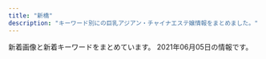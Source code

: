 ```yaml
---
title: "新橋"
description: "キーワード別にの巨乳アジアン・チャイナエステ嬢情報をまとめました。"
---
```


新着画像と新着キーワードをまとめています。
2021年06月05日の情報です。

<DmmAffiliateIns />
<KeywordTable
  shops={
    [
    {
        "img_links": [
            "https://aroma-queen.work/images/st/st_chiba_4.jpg",
            "https://aroma-queen.work/images/st/st_kei.jpg",
            "https://aroma-queen.work/images/st/st_saya_0.jpg",
            "https://aroma-queen.work/images/st/st_mirror_3.jpg",
            "https://aroma-queen.work/images/st/st_rei_3.jpg",
            "https://aroma-queen.work/images/st/st_bibi_1.jpg",
            "https://aroma-queen.work/images/st/st_rinda_1.jpg",
            "https://aroma-queen.work/images/st/st_nana.jpg",
            "https://aroma-queen.work/images/st/st_mimi_1.jpg",
            "https://aroma-queen.work/images/st/st_dan_2.jpg",
            "https://aroma-queen.work/images/st/st_min_2.jpg",
            "https://aroma-queen.work/images/st/st_aya.jpg",
            "https://aroma-queen.work/images/st/st_cindy.jpg",
            "https://aroma-queen.work/images/st/st_7_1.jpg",
            "https://aroma-queen.work/images/st/st_rei.jpg",
            "https://aroma-queen.work/images/st/st_jerry.jpg",
            "https://aroma-queen.work/images/st/st_ami_2.jpg",
            "https://aroma-queen.work/images/st/st_rinda_6.jpg",
            "https://aroma-queen.work/images/st/st_chiba_1.jpg",
            "https://aroma-queen.work/images/st/st_pink_4.jpg",
            "https://aroma-queen.work/images/top_campaign_dec.jpg",
            "https://aroma-queen.work/images/st/st_nuna.jpg",
            "https://aroma-queen.work/images/st/st_shizuka_1.jpg",
            "https://aroma-queen.work/images/st/st_kiki2.jpg",
            "https://aroma-queen.work/images/st/st_koko_1.jpg",
            "https://aroma-queen.work/images/st/st_rena_2.jpg",
            "https://aroma-queen.work/images/st/st_kaori_2.jpg",
            "https://aroma-queen.work/images/st/st_risa_1.jpg",
            "https://aroma-queen.work/images/top2.png",
            "https://aroma-queen.work/images/st/st_miki.jpg",
            "https://aroma-queen.work/images/st/st_aiko_1.jpg",
            "https://aroma-queen.work/images/st/st_5_1.jpg",
            "https://aroma-queen.work/images/st/st_kaori_1.jpg",
            "https://aroma-queen.work/images/st/st_honey_1.jpg",
            "https://aroma-queen.work/images/st/st_sakura_1.jpg",
            "https://aroma-queen.work/images/st/st_yuri_2.jpg",
            "https://aroma-queen.work/images/st/st_emi_1.jpg",
            "https://aroma-queen.work/images/st/st_huxa.jpg",
            "https://aroma-queen.work/images/st/st_rinda_2.jpg",
            "https://aroma-queen.work/images/st/st_sayuri_1.jpg",
            "https://aroma-queen.work/images/st/st_10_1.jpg",
            "https://aroma-queen.work/images/st/st_get_3.jpg",
            "https://aroma-queen.work/images/st/st_22.jpg",
            "https://aroma-queen.work/images/st/st_aya_1.jpg",
            "https://aroma-queen.work/images/st/st_rinda_0.jpg",
            "https://aroma-queen.work/images/st/st_aiko_2.jpg",
            "https://aroma-queen.work/images/st/st_rei_2.jpg",
            "https://aroma-queen.work/images/st/st_10_2.jpg",
            "https://aroma-queen.work/images/st/st_four1.jpg",
            "https://aroma-queen.work/images/st/st_20_1.jpg",
            "https://aroma-queen.work/images/st/st_nami_1.jpg",
            "https://aroma-queen.work/images/st/st_18.jpg",
            "https://aroma-queen.work/images/st/st_sofea_2.jpg",
            "https://aroma-queen.work/images/st/st_yuri.jpg",
            "https://aroma-queen.work/images/st/st_13.jpg",
            "https://aroma-queen.work/images/st/st_koy_2.jpg",
            "https://aroma-queen.work/images/st/st_nan.jpg",
            "https://aroma-queen.work/images/st/st_ai.jpg",
            "https://aroma-queen.work/images/st/st_coco_2.jpg",
            "https://aroma-queen.work/images/st/st_mayumi_1.jpg",
            "https://aroma-queen.work/images/st/st_jasmine_1.jpg",
            "https://aroma-queen.work/images/top.png",
            "https://aroma-queen.work/images/st/st_joy.jpg",
            "https://aroma-queen.work/images/st/st_pink_3.jpg",
            "https://aroma-queen.work/images/st/st_ai_2.jpg",
            "https://aroma-queen.work/images/st/st_.jpg",
            "https://aroma-queen.work/images/st/st_yuyu.jpg",
            "https://aroma-queen.work/images/st/st_5_3.jpg",
            "https://aroma-queen.work/images/st/st_aigo.jpg",
            "https://aroma-queen.work/images/st/st_saya_1.jpg",
            "https://aroma-queen.work/images/st/st_nuna3.jpg",
            "https://aroma-queen.work/images/st/st_minto_1.jpg",
            "https://aroma-queen.work/images/st/st_coco_1.jpg",
            "https://aroma-queen.work/images/st/st_emi.jpg",
            "https://aroma-queen.work/images/week_campaign.jpg",
            "https://aroma-queen.work/images/st/st_ai1.jpg",
            "https://aroma-queen.work/images/st/st_angel_2.jpg",
            "https://aroma-queen.work/images/st/st_bibi_2.jpg",
            "https://aroma-queen.work/images/st/st_hana_2.jpg",
            "https://aroma-queen.work/images/st/st_25.jpg",
            "https://aroma-queen.work/images/st/st_hara3.jpg",
            "https://aroma-queen.work/images/st/st_pink_1.jpg",
            "https://aroma-queen.work/images/st/st_mai_1.jpg",
            "https://aroma-queen.work/images/st/st_joy_1.jpg",
            "https://aroma-queen.work/images/st/st_maya_1.jpg",
            "https://aroma-queen.work/images/st/st_dan_1.jpg",
            "https://aroma-queen.work/images/st/st_rinda_4.jpg",
            "https://aroma-queen.work/images/st/st_21.jpg",
            "https://aroma-queen.work/images/st/st_chiba_2.jpg",
            "https://aroma-queen.work/images/st/st_angel_3.jpg",
            "https://aroma-queen.work/images/st/st_nuna2.jpg",
            "https://aroma-queen.work/images/st/st_kiki_1.jpg",
            "https://aroma-queen.work/images/st/st_nina_3.jpg",
            "https://aroma-queen.work/images/st/st_ou_3.jpg",
            "https://aroma-queen.work/images/st/st_ryuu_2.jpg",
            "https://aroma-queen.work/images/st/st_nana_1.jpg",
            "https://aroma-queen.work/images/st/st_20.jpg",
            "https://aroma-queen.work/images/st/st_yumi.jpg",
            "https://aroma-queen.work/images/st/st_kou1.jpg",
            "https://aroma-queen.work/images/st/st_nanako.jpg",
            "https://aroma-queen.work/images/st/st_14_1.jpg",
            "https://aroma-queen.work/images/st/st_min_4.jpg",
            "https://aroma-queen.work/images/st/st_ou_2.jpg",
            "https://aroma-queen.work/images/st/st_kou2.jpg",
            "https://aroma-queen.work/images/st/st_jj_1.jpg",
            "https://aroma-queen.work/images/st/st_mayumi_2.jpg",
            "https://aroma-queen.work/images/st/st_party_2.jpg",
            "https://aroma-queen.work/images/st/st_pink_2.jpg",
            "https://aroma-queen.work/images/st/st_anan.jpg",
            "https://aroma-queen.work/images/st/st_17.jpg",
            "https://aroma-queen.work/images/st/st_eri.jpg",
            "https://aroma-queen.work/images/st/st_ou_1.jpg",
            "https://aroma-queen.work/images/st/st_hana_1.jpg",
            "https://aroma-queen.work/images/st/st_nori.jpg",
            "https://aroma-queen.work/images/st/st_cake_1.jpg",
            "https://aroma-queen.work/images/st/st_lucy_3.jpg",
            "https://aroma-queen.work/images/st/st_5_2.jpg",
            "https://aroma-queen.work/images/st/st_koko.jpg",
            "https://aroma-queen.work/images/st/st_bibi.jpg",
            "https://aroma-queen.work/images/st/st_mirror_2.jpg",
            "https://aroma-queen.work/images/top_campaign_spring.jpg",
            "https://aroma-queen.work/images/st/st_joy_2.jpg",
            "https://aroma-queen.work/images/st/st_nanako2.jpg",
            "https://aroma-queen.work/images/st/st_yuri_3.jpg",
            "https://aroma-queen.work/images/st/st_nanako3.jpg",
            "https://aroma-queen.work/images/st/st_19.jpg",
            "https://aroma-queen.work/images/st/st_gei.jpg",
            "https://aroma-queen.work/images/st/st_16_1.jpg",
            "https://aroma-queen.work/images/st/st_ai_1.jpg",
            "https://aroma-queen.work/images/st/st_hara.jpg"
        ],
        "url": "https://aroma-queen.work/",
        "name": "Aroma Coco8",
        "keywords": {
            "G": 1,
            "\u80f8": 4,
            "E": 14,
            "\u30bb\u30af\u30b7\u30fc": 2,
            "F": 2,
            "\u4e73": 4,
            "D": 10
        },
        "station": "JR\u65b0\u6a4b\u99c5\u70cf\u68ee\u53e3"
    },
    {
        "name": "\u30ab\u30b5\u30d6\u30e9\u30f3\u30ab",
        "img_links": [
            "http://romantic-est.info/img/cg071.jpg",
            "http://romantic-est.info/img/cg03.jpg",
            "http://romantic-est.info/img/cg09.jpg",
            "https://s-este.jp/img/common/freebanner/200_40.png",
            "http://romantic-est.info/img/r2.jpg",
            "http://romantic-est.info/img/cg061.jpg",
            "http://romantic-est.info/img/topimg.jpg",
            "http://romantic-est.info/img/line1.jpg",
            "http://romantic-est.info/img/cg111.jpg",
            "http://romantic-est.info/img/r4.jpg",
            "http://romantic-est.info/img/kan.jpg",
            "http://romantic-est.info/img/line.jpg",
            "http://romantic-est.info/img/topimg1.jpg",
            "http://romantic-est.info/img/cg031.jpg",
            "http://romantic-est.info/img/r3.jpg",
            "http://romantic-est.info/img/r5.jpg",
            "http://romantic-est.info/img/cg06.jpg",
            "http://romantic-est.info/link/menlog.jpg",
            "http://romantic-est.info/img/cg07.jpg",
            "http://romantic-est.info/img/cg11.jpg",
            "https://www.est-tatsujin.jp/theme/esthe_no_tatsujin_front/banner/estbnr_s2_200x40.jpg",
            "http://romantic-est.info/img/r1.jpg",
            "http://romantic-est.info/img/cg091.jpg"
        ],
        "url": "http://romantic-est.info/",
        "keywords": {},
        "station": "\u5185\u5e78\u753a\u99c5A3"
    },
    {
        "url": "http://body-heal.net/",
        "name": "Tami",
        "keywords": {
            "84": 4,
            "E": 6,
            "85": 4,
            "87": 6,
            "88": 10
        },
        "station": "JR\u7530\u753a\u99c5\u4e09\u7530\u53e3",
        "img_links": [
            "http://body-heal.net/images/store/04.jpg",
            "http://body-heal.net/js/sliderLine/slide_next.png",
            "http://body-heal.net/images/access/04.jpg",
            "http://body-heal.net/staffPhoto/b20180721035111.jpg",
            "http://body-heal.net/js/sliderLine/slide_prev.png",
            "http://body-heal.net/images/store/01.jpg",
            "http://body-heal.net/images/store/06.jpg",
            "http://body-heal.net/images/access/03.jpg",
            "http://body-heal.net/staffPhoto/b20190218130854.jpg",
            "http://body-heal.net/staffPhoto/b20190117105438.jpg",
            "http://body-heal.net/staffPhoto/b20190608222039.jpg",
            "http://body-heal.net/staffPhoto/b20190608220420.jpg",
            "http://body-heal.net/images/access/02.jpg",
            "http://body-heal.net/staffPhoto/b20180926231950.jpg",
            "http://body-heal.net/images/access/05.jpg",
            "http://body-heal.net/images/show.jpg",
            "http://body-heal.net/images/access/01.jpg",
            "http://body-heal.net/uploadfiles/images/campaignBodyHealNet.jpg",
            "http://body-heal.net/images/store/05.jpg",
            "http://body-heal.net/staffPhoto/b20190120201033.jpg"
        ]
    },
    {
        "keywords": {
            "90": 4,
            "85": 4,
            "86": 4,
            "87": 4,
            "83": 4
        },
        "name": "\u6c34\u7121\u6708\uff5e\u307f\u306a\u3065\u304d\uff5e",
        "img_links": [
            "https://minazuki-tokyo.com/wp-content/uploads/2021/02/2-09.png",
            "https://minazuki-tokyo.com/wp-content/uploads/2021/02/t08.png",
            "https://minazuki-tokyo.com/wp-content/uploads/2021/02/t05.png",
            "https://minazuki-tokyo.com/wp-content/uploads/2020/11/photo02.png",
            "https://minazuki-tokyo.com/wp-content/uploads/2021/02/top1.png",
            "https://minazuki-tokyo.com/wp-content/uploads/2021/02/yuyu.png",
            "https://minazuki-tokyo.com/wp-content/uploads/2021/02/t03.png",
            "https://minazuki-tokyo.com/wp-content/uploads/2021/02/sm01.png",
            "https://minazuki-tokyo.com/wp-content/uploads/2021/02/t07.png",
            "https://minazuki-tokyo.com/wp-content/uploads/2021/02/t01.png",
            "https://minazuki-tokyo.com/wp-content/uploads/2020/11/photo05.png",
            "https://minazuki-tokyo.com/wp-content/uploads/2021/02/sm04.png",
            "https://minazuki-tokyo.com/wp-content/uploads/2021/02/sm03.png",
            "https://minazuki-tokyo.com/wp-content/uploads/2021/02/ayu.png",
            "https://minazuki-tokyo.com/wp-content/uploads/2021/02/t02.png",
            "https://minazuki-tokyo.com/wp-content/uploads/2021/02/haru.png",
            "https://minazuki-tokyo.com/wp-content/uploads/2021/02/koyuri-1.jpg",
            "https://minazuki-tokyo.com/wp-content/uploads/2021/02/t04.png",
            "https://minazuki-tokyo.com/wp-content/uploads/2020/11/photo04.png",
            "https://minazuki-tokyo.com/wp-content/uploads/2021/02/sm02.png",
            "https://minazuki-tokyo.com/wp-content/uploads/2021/03/top10.png",
            "https://minazuki-tokyo.com/wp-content/uploads/2021/02/yumi.jpg",
            "https://minazuki-tokyo.com/wp-content/uploads/2021/02/haru.jpg",
            "https://minazuki-tokyo.com/wp-content/uploads/2021/02/ayu.jpg",
            "https://minazuki-tokyo.com/wp-content/uploads/2020/11/photo01.png",
            "https://minazuki-tokyo.com/wp-content/uploads/2021/02/t06.png",
            "https://minazuki-tokyo.com/wp-content/uploads/2021/02/price.png",
            "https://minazuki-tokyo.com/wp-content/uploads/2020/11/photo03.png",
            "https://minazuki-tokyo.com/wp-content/uploads/2021/02/top2.png",
            "https://minazuki-tokyo.com/wp-content/uploads/2021/02/yuyu2.jpg",
            "https://minazuki-tokyo.com/wp-content/uploads/2021/02/yumi.png",
            "https://minazuki-tokyo.com/wp-content/uploads/2021/02/cam.png",
            "https://minazuki-tokyo.com/wp-content/uploads/2021/02/koyuri.png"
        ],
        "station": "JR\u6d5c\u677e\u753a\u99c5\u5357\u53e3",
        "url": "https://minazuki-tokyo.com/"
    },
    {
        "keywords": {
            "C": 16
        },
        "station": "JR\u7530\u753a\u99c5\u6771\u53e3",
        "url": "http://tamachi-en.link/",
        "img_links": [
            "http://tamachi-en.link/images/top.jpg",
            "http://tamachi-en.link/images/g6.jpg",
            "http://tamachi-en.link/images/zi_staff.png",
            "http://tamachi-en.link/images/g0.jpg",
            "http://tamachi-en.link/images/g3.jpg",
            "http://tamachi-en.link/images/g8.jpg",
            "http://tamachi-en.link/images/sakula.jpg",
            "http://tamachi-en.link/images/mobile.png",
            "http://tamachi-en.link/images/zi_link.png",
            "http://tamachi-en.link/images/g4.jpg",
            "http://tamachi-en.link/images/g2.jpg",
            "http://tamachi-en.link/images/new1.jpg",
            "http://tamachi-en.link/images/g1.jpg",
            "http://tamachi-en.link/images/g5.jpg"
        ],
        "name": "\u7e01"
    },
    {
        "url": "http://shiawase.mssg.jp/",
        "keywords": {},
        "station": "JR\u7530\u753a\u99c5\u897f\u53e3",
        "img_links": [
            "http://shiawase.mssg.jp/images/top/top_01.jpg",
            "http://shiawase.mssg.jp/images/staff_one/staff_one_05.jpg",
            "http://shiawase.mssg.jp/images/top/top_05.jpg",
            "http://shiawase.mssg.jp/images/staff/sta_06.jpg",
            "http://shiawase.mssg.jp/images/staff_image/staff_d08b.jpg",
            "http://shiawase.mssg.jp/images/gallery/gallery_01.jpg",
            "http://shiawase.mssg.jp/images/staff_one/staff_one_08.png",
            "http://shiawase.mssg.jp/images/staff_image/staff_d06.jpg",
            "http://shiawase.mssg.jp/images/top/top_04.jpg",
            "http://shiawase.mssg.jp/images/staff_image/staff_d07a.jpg",
            "http://shiawase.mssg.jp/images/staff_one/staff_one_top.jpg",
            "http://shiawase.mssg.jp/images/staff_image/staff_d05a.jpg",
            "http://shiawase.mssg.jp/images/top/top_08.png",
            "http://shiawase.mssg.jp/images/staff/sta_03.jpg",
            "http://shiawase.mssg.jp/images/home/index_03.jpg",
            "http://shiawase.mssg.jp/images/staff_one/staff_one_01.jpg",
            "http://shiawase.mssg.jp/images/staff_image/staff_d05b.jpg",
            "http://shiawase.mssg.jp/images/gallery/gallery_404.jpg",
            "http://shiawase.mssg.jp/images/staff_one/staff_one_03.jpg",
            "http://shiawase.mssg.jp/images/gallery/gallery_401.jpg",
            "http://shiawase.mssg.jp/images/staff_image/staff_d08a.jpg",
            "http://shiawase.mssg.jp/images/home/top_qp.jpg",
            "http://shiawase.mssg.jp/images/top/top_03.jpg",
            "http://shiawase.mssg.jp/images/staff/sta_08.jpg",
            "http://shiawase.mssg.jp/images/staff_image/staff_d07b.jpg",
            "http://shiawase.mssg.jp/images/staff/staff_top.jpg",
            "http://shiawase.mssg.jp/images/home/index_qup.jpg",
            "http://shiawase.mssg.jp/images/home/index_tel.jpg",
            "http://shiawase.mssg.jp/images/gallery/gallery_104.jpg",
            "http://shiawase.mssg.jp/images/staff/sta_0z2.jpg",
            "http://shiawase.mssg.jp/images/gallery/gallery_103.jpg",
            "http://shiawase.mssg.jp/images/gallery/gallery_403.jpg",
            "http://shiawase.mssg.jp/images/top/top_02.jpg",
            "http://shiawase.mssg.jp/images/home/QR.png",
            "http://shiawase.mssg.jp/images/staff_image/staff_d010a.jpg",
            "http://shiawase.mssg.jp/images/top/top_06.jpg",
            "http://shiawase.mssg.jp/images/home/index_page_top.jpg",
            "http://shiawase.mssg.jp/images/gallery/gallery_102.jpg",
            "http://shiawase.mssg.jp/images/gallery/gallery_402.jpg",
            "http://shiawase.mssg.jp/images/staff/sta_021.jpg",
            "http://shiawase.mssg.jp/images/gallery/gallery_top.jpg",
            "http://shiawase.mssg.jp/images/system/syatem_303.jpg",
            "http://shiawase.mssg.jp/images/staff_one/staff_one_07.png",
            "http://shiawase.mssg.jp/images/staff/sta_0z8.jpg",
            "http://shiawase.mssg.jp/images/staff/sta_04.jpg",
            "http://shiawase.mssg.jp/images/system/syatem_301.jpg",
            "http://shiawase.mssg.jp/images/staff/sta_0z12.jpg",
            "http://shiawase.mssg.jp/images/home/index_04.jpg",
            "http://shiawase.mssg.jp/images/gallery/gallery_101.jpg",
            "http://shiawase.mssg.jp/images/staff/sta_010.jpg",
            "http://shiawase.mssg.jp/images/system/syatem_302.jpg",
            "http://shiawase.mssg.jp/images/staff_one/staff_one_02.jpg",
            "http://shiawase.mssg.jp/images/staff/sta_023.jpg",
            "http://shiawase.mssg.jp/images/staff_one/staff_one_04.jpg"
        ],
        "name": "\u3057\u3042\u308f\u305b\uff5eSHIAWASE\uff5e"
    },
    {
        "img_links": [
            "http://www.momigoku.mensest.com/files/004-03.jpg",
            "http://www.momigoku.mensest.com/photo_news/upimg/1314060b9e013208a4_0.jpg",
            "http://www.momigoku.mensest.com/files/003-02.jpg",
            "http://www.momigoku.mensest.com/files/002-03.jpg",
            "http://www.momigoku.mensest.com/files/001.jpg",
            "http://www.momigoku.mensest.com/files/005-03.jpg",
            "http://www.momigoku.mensest.com/files/002.jpg",
            "http://www.momigoku.mensest.com/images/r3.jpg",
            "http://www.momigoku.mensest.com/images/mobile.jpg",
            "http://www.momigoku.mensest.com/files/004.jpg",
            "http://www.momigoku.mensest.com/files/004-02.jpg",
            "http://www.momigoku.mensest.com/files/003-03.jpg",
            "http://www.momigoku.mensest.com/files/005-02.jpg",
            "http://www.momigoku.mensest.com/files/001-02.jpg",
            "http://www.momigoku.mensest.com/files/002-02.jpg",
            "http://www.momigoku.mensest.com/files/003.jpg",
            "http://www.momigoku.mensest.com/files/001-03.jpg",
            "http://www.momigoku.mensest.com/files/005.jpg",
            "http://www.momigoku.mensest.com/images/line.png"
        ],
        "url": "http://www.momigoku.mensest.com/",
        "name": "\u3082\u307f\u6975",
        "keywords": {
            "D": 12,
            "87": 20,
            "E": 4,
            "C": 17
        },
        "station": "JR\u65b0\u6a4b\u99c5\u70cf\u68ee\u53e3"
    },
    {
        "keywords": {},
        "name": "Pandora*\u30d1\u30f3\u30c9\u30e9",
        "img_links": [
            "http://www.es-tokyo.link/images/20.jpg",
            "http://www.es-tokyo.link/images/b1.jpg",
            "http://www.es-tokyo.link/images/5.jpg",
            "http://www.es-tokyo.link/img/kaori1.jpg",
            "http://www.es-tokyo.link/images/news.jpg",
            "http://www.es-tokyo.link/img/suzu1.jpg",
            "http://www.es-tokyo.link/images/30.jpg",
            "http://www.es-tokyo.link/img/erin1.jpg",
            "http://www.es-tokyo.link/images/staff_t.jpg",
            "http://www.es-tokyo.link/images/interior_t.jpg",
            "http://www.es-tokyo.link/images/b3.jpg",
            "http://www.es-tokyo.link/img/mayu1.jpg",
            "http://www.es-tokyo.link/img/izumi1.jpg",
            "http://www.es-tokyo.link/images/22.jpg",
            "http://www.es-tokyo.link/images/25.jpg",
            "http://www.es-tokyo.link/images/sys1.jpg",
            "http://www.es-tokyo.link/images/b2.jpg",
            "http://www.es-tokyo.link/images/31.jpg",
            "http://www.es-tokyo.link/images/9.jpg",
            "http://www.es-tokyo.link/images/int1.jpg",
            "http://www.es-tokyo.link/images/tel.jpg",
            "http://www.es-tokyo.link/images/24.jpg",
            "http://www.es-tokyo.link/images/newface.jpg",
            "http://www.es-tokyo.link/images/3.jpg",
            "http://www.es-tokyo.link/images/19.jpg",
            "http://www.es-tokyo.link/images/23.jpg",
            "http://www.es-tokyo.link/img/naomi1.jpg",
            "http://www.es-tokyo.link/img/miwa1.jpg",
            "http://www.es-tokyo.link/images/int2.jpg",
            "http://www.es-tokyo.link/img/rin1.jpg",
            "http://www.es-tokyo.link/img/momoko1.jpg",
            "http://www.es-tokyo.link/img/erin2.jpg",
            "http://www.es-tokyo.link/images/sys2.jpg",
            "http://www.es-tokyo.link/images/head.jpg",
            "http://www.es-tokyo.link/images/s1.png",
            "http://www.es-tokyo.link/images/32.jpg",
            "http://www.es-tokyo.link/img/emili1.jpg",
            "http://www.es-tokyo.link/img/minami1.jpg",
            "http://www.es-tokyo.link/images/28.jpg",
            "http://www.es-tokyo.link/img/minami2.jpg",
            "http://www.es-tokyo.link/img/hikari1.jpg",
            "http://www.es-tokyo.link/img/yui1.jpg",
            "http://www.es-tokyo.link/img/ami1.jpg",
            "http://www.es-tokyo.link/images/27.jpg",
            "http://www.es-tokyo.link/img/izumi2.jpg",
            "http://www.es-tokyo.link/images/mobile.jpg"
        ],
        "station": "JR\u6d5c\u677e\u753a\u99c5\u5357\u53e3",
        "url": "http://www.es-tokyo.link"
    },
    {
        "station": "JR\u65b0\u6a4b\u99c5\u65e5\u6bd4\u8c37\u53e3",
        "img_links": [
            "http://melpomene-est.biz/images/cg01.jpg",
            "http://melpomene-est.biz/images/b3.jpg",
            "http://melpomene-est.biz/images/r6.jpg",
            "http://melpomene-est.biz/images/cg05.jpg",
            "http://melpomene-est.biz/images/ac4.jpg",
            "http://melpomene-est.biz/images/cg02.jpg",
            "http://melpomene-est.biz/images/ac2.jpg",
            "http://melpomene-est.biz/images/ac1.jpg",
            "http://melpomene-est.biz/images/r4.jpg",
            "http://melpomene-est.biz/images/kan.jpg",
            "http://melpomene-est.biz/images/r1.jpg",
            "http://melpomene-est.biz/images/cg09.jpg",
            "http://melpomene-est.biz/images/cg08.jpg",
            "http://melpomene-est.biz/images/r2.jpg",
            "http://melpomene-est.biz/images/tel.png",
            "http://melpomene-est.biz/images/b5.jpg",
            "http://melpomene-est.biz/images/r3.jpg",
            "http://melpomene-est.biz/images/b1.jpg",
            "http://melpomene-est.biz/images/b6.jpg",
            "http://melpomene-est.biz/images/qrc.png",
            "http://melpomene-est.biz/images/rosel.png",
            "http://melpomene-est.biz/images/r5.jpg",
            "http://melpomene-est.biz/images/cg06.jpg",
            "http://melpomene-est.biz/images/ac3.jpg",
            "http://melpomene-est.biz/images/roser.png",
            "http://melpomene-est.biz/images/cg03.jpg",
            "http://melpomene-est.biz/images/b4.jpg",
            "http://melpomene-est.biz/images/b2.jpg"
        ],
        "name": "\u30bb\u30cf\u30c8",
        "url": "http://melpomene-est.biz/",
        "keywords": {
            "86": 31,
            "87": 6
        }
    },
    {
        "url": "https://www.morinokaori-massage.com/",
        "name": "\u68ee\u306e\u9999",
        "keywords": {},
        "img_links": [
            "https://static.wixstatic.com/media/c0eb72_43f5a28bd3004602b64ed4bc3095af0e~mv2.png",
            "https://static.wixstatic.com/media/c0eb72_068fd8e3a6034963bb1dcf1002759294~mv2.png",
            "https://static.wixstatic.com/media/c0eb72_026f8703429f4d1a93067d6664ba9e24~mv2.png",
            "https://static.wixstatic.com/media/c0eb72_349ce6f6faed4c09b9ec1e412ba7a370~mv2.jpg",
            "https://static.wixstatic.com/media/c0eb72_9f57c6ba804e4a55805040f7832a3bb9~mv2.png"
        ],
        "station": "JR\u7530\u753a\u99c5\u897f\u53e3"
    },
    {
        "img_links": [
            "http://yukizhouse00.web.fc2.com/images/portfolio/work-4.jpg",
            "http://yukizhouse00.web.fc2.com/images/slider/slid1.jpg",
            "http://yukizhouse00.web.fc2.com/images/portfolio/work-5.jpg",
            "http://yukizhouse00.web.fc2.com/images/slider/slid2.jpg",
            "http://yukizhouse00.web.fc2.com/images/portfolio/work-3.jpg",
            "http://yukizhouse00.web.fc2.com/images/portfolio/work-1.jpg",
            "http://yukizhouse00.web.fc2.com/images/portfolio/work-6.jpg",
            "http://yukizhouse00.web.fc2.com/images/portfolio/work-2.jpg"
        ],
        "keywords": {},
        "station": "JR\u6d5c\u677e\u753a\u99c5\u5357\u53e3",
        "url": "http://yukizhouse00.web.fc2.com/",
        "name": "Yuki\u2019s House"
    },
    {
        "station": "JR\u65b0\u6a4b\u99c5\u65e5\u6bd4\u8c37\u53e3",
        "url": "http://www.shiawasenojikan.esjp.info/",
        "img_links": [
            "http://www.shiawasenojikan.esjp.info/files/009-02.jpg",
            "http://www.shiawasenojikan.esjp.info/files/003-02.jpg",
            "http://www.shiawasenojikan.esjp.info/images/tel.jpg",
            "http://www.shiawasenojikan.esjp.info/files/003.jpg",
            "http://www.shiawasenojikan.esjp.info/images/int2.jpg",
            "http://www.shiawasenojikan.esjp.info/images/mobile.jpg",
            "http://www.shiawasenojikan.esjp.info/files/009-03.jpg",
            "http://www.shiawasenojikan.esjp.info/files/015-03.jpg",
            "http://www.shiawasenojikan.esjp.info/images/interior_t.jpg",
            "http://www.shiawasenojikan.esjp.info/files/009.jpg",
            "http://www.shiawasenojikan.esjp.info/files/010-03.jpg",
            "http://www.shiawasenojikan.esjp.info/images/head.jpg",
            "http://www.shiawasenojikan.esjp.info/files/010-02.jpg",
            "http://www.shiawasenojikan.esjp.info/files/015.jpg",
            "http://www.shiawasenojikan.esjp.info/files/001-02.jpg",
            "http://www.shiawasenojikan.esjp.info/files/001-03.jpg",
            "http://www.shiawasenojikan.esjp.info/images/staff_t.jpg",
            "http://www.shiawasenojikan.esjp.info/images/sys3.jpg",
            "http://www.shiawasenojikan.esjp.info/files/015-02.jpg",
            "http://www.shiawasenojikan.esjp.info/files/003-03.jpg",
            "http://www.shiawasenojikan.esjp.info/files/001.jpg",
            "http://www.shiawasenojikan.esjp.info/images/news.jpg",
            "http://www.shiawasenojikan.esjp.info/files/010.jpg",
            "http://www.shiawasenojikan.esjp.info/images/link_t.jpg"
        ],
        "name": "\u5e78\u305b\u306e\u6642\u9593",
        "keywords": {
            "86": 1,
            "87": 3,
            "D": 5,
            "88": 1
        }
    },
    {
        "img_links": [
            "http://www.k-harunoie.info/imge/s0.png",
            "http://www.k-harunoie.info/imge/s1.png",
            "http://www.k-harunoie.info/imge/sys.png",
            "http://www.k-harunoie.info/imge/interior_t.jpg",
            "http://www.k-harunoie.info/imge/service3.jpg",
            "http://www.k-harunoie.info/imge/p-4.jpg",
            "http://www.k-harunoie.info/imge/p-5.jpg",
            "http://www.k-harunoie.info/imge/service1.jpg",
            "http://www.k-harunoie.info/imge/service2.jpg",
            "http://www.k-harunoie.info/imge/p-2.jpg",
            "http://www.k-harunoie.info/imge/tel.png",
            "http://www.k-harunoie.info/imge/int2.png",
            "http://www.k-harunoie.info/imge/ta.png",
            "http://www.k-harunoie.info/imge/botton.jpg",
            "http://www.k-harunoie.info/imge/p-1.jpg",
            "http://www.k-harunoie.info/imge/staff_t.jpg"
        ],
        "url": "http://www.k-harunoie.info/",
        "station": "JR\u7530\u753a\u99c5\u6771\u53e3",
        "keywords": {},
        "name": "\u6625\u306e\u5bb6"
    },
    {
        "url": "https://hamamatsucho-esthe.work/",
        "img_links": [
            "https://hamamatsucho-esthe.work/room/2-l.jpg",
            "https://hamamatsucho-esthe.work/images/main-sp.jpg",
            "https://hamamatsucho-esthe.work/2019/05/25/riko-s1.jpg",
            "https://hamamatsucho-esthe.work/icon/twitter.png",
            "https://hamamatsucho-esthe.work/images/clear.png",
            "https://hamamatsucho-esthe.work/menu/friend.png",
            "https://hamamatsucho-esthe.work/2021/06/04/yuki-s1.jpg",
            "https://hamamatsucho-esthe.work/staff/mimi-s1.jpg",
            "https://hamamatsucho-esthe.work/staff/mimi-l1.jpg",
            "https://hamamatsucho-esthe.work/menu/gallery.png",
            "https://hamamatsucho-esthe.work/staff/maki-l1.jpg",
            "https://hamamatsucho-esthe.work/button/staff.png",
            "https://hamamatsucho-esthe.work/2020/01/05/yuki-s1.jpg",
            "https://hamamatsucho-esthe.work/2019/11/05/nanami-s1.jpg",
            "https://hamamatsucho-esthe.work/images/qrcode.png",
            "https://hamamatsucho-esthe.work/2019/01/14/emi-s1.jpg",
            "https://hamamatsucho-esthe.work/room/2-s.jpg",
            "https://hamamatsucho-esthe.work/staff/sora-s1.jpg",
            "https://hamamatsucho-esthe.work/icon/google_plus.png",
            "https://hamamatsucho-esthe.work/menu/blog.png",
            "https://hamamatsucho-esthe.work/kana01.png",
            "https://hamamatsucho-esthe.work/menu/info.png",
            "https://hamamatsucho-esthe.work/staff/nana-l1.jpg",
            "https://hamamatsucho-esthe.work/2020/07/30/maki-s1.jpg",
            "https://hamamatsucho-esthe.work/room/esthe3.jpg",
            "https://hamamatsucho-esthe.work/2021/03/26/riri-s1.jpg",
            "https://hamamatsucho-esthe.work/room/4-l.jpg",
            "https://hamamatsucho-esthe.work/staff/sora-l1.jpg",
            "https://hamamatsucho-esthe.work/2018/11/09/kana-s1.jpg",
            "https://hamamatsucho-esthe.work/button/blog.png",
            "https://hamamatsucho-esthe.work/room/esthe2.jpg",
            "https://hamamatsucho-esthe.work/images/footer-l.png",
            "https://hamamatsucho-esthe.work/2019/06/14/riri-s1.jpg",
            "https://hamamatsucho-esthe.work/room/3-l.jpg",
            "https://hamamatsucho-esthe.work/room/esthe1.jpg",
            "https://hamamatsucho-esthe.work/room/3-s.jpg",
            "https://hamamatsucho-esthe.work/menu/home.png",
            "https://hamamatsucho-esthe.work/2021/05/20/mimi-s1.jpg",
            "https://hamamatsucho-esthe.work/staff/riko-s1.jpg",
            "https://hamamatsucho-esthe.work/room/4-s.jpg",
            "https://hamamatsucho-esthe.work/2021/04/22/nana-s1.jpg",
            "https://hamamatsucho-esthe.work/2018/09/10/misa-s1.jpg",
            "https://hamamatsucho-esthe.work/2018/12/26/sayaka-s1.jpg",
            "https://hamamatsucho-esthe.work/staff/yuki-l1.jpg",
            "https://hamamatsucho-esthe.work/room/1-l.jpg",
            "https://hamamatsucho-esthe.work/2019/05/25/koko-s1.jpg",
            "https://hamamatsucho-esthe.work/staff/maki-s1.jpg",
            "https://hamamatsucho-esthe.work/icon/facebook.png",
            "https://hamamatsucho-esthe.work/icon/line.png",
            "https://hamamatsucho-esthe.work/room/1-s.jpg",
            "https://hamamatsucho-esthe.work/2018/09/10/sora-s1.jpg",
            "https://hamamatsucho-esthe.work/images/footer-r.png",
            "https://hamamatsucho-esthe.work/2020/11/06/momo-s1.jpg",
            "https://hamamatsucho-esthe.work/staff/riri-s1.jpg",
            "https://hamamatsucho-esthe.work/images/main1.jpg",
            "https://hamamatsucho-esthe.work/button/home.png",
            "https://hamamatsucho-esthe.work/staff/nana-s1.jpg",
            "https://hamamatsucho-esthe.work/staff/riri-l1.jpg",
            "https://hamamatsucho-esthe.work/staff/yuki-s1.jpg"
        ],
        "station": "JR\u6d5c\u677e\u753a\u99c5\u5317\u53e3",
        "name": "Artemis",
        "keywords": {
            "C": 10,
            "F": 5,
            "D": 15
        }
    },
    {
        "station": "JR\u65b0\u6a4b\u99c5\u70cf\u68ee\u53e3",
        "img_links": [
            "http://kokoro-spa.info/img/qrcode.png",
            "http://kokoro-spa.info/img/pickup.jpg",
            "http://kokoro-spa.info/img/ttl_info.png",
            "http://kokoro-spa.info/img/shop/no-pic.jpg",
            "http://kokoro-spa.info/img/ttl_news.png",
            "http://kokoro-spa.info/img/slider/2.jpg",
            "http://kokoro-spa.info/img/shop/kanban.jpg"
        ],
        "name": "\u672a\u6765",
        "keywords": {},
        "url": "http://kokoro-spa.info/"
    },
    {
        "url": "https://hamamatsucho-mensesthe.com/",
        "keywords": {
            "F": 4,
            "C": 2,
            "D": 9,
            "E": 1
        },
        "station": "JR\u6d5c\u677e\u753a\u99c5\u5317\u53e3",
        "name": "Oriental Spa",
        "img_links": [
            "https://hamamatsucho-mensesthe.com/staff/yuyu-l1.jpg",
            "https://hamamatsucho-mensesthe.com/staff2/wp-content/uploads/2021/05/saya01.png",
            "https://hamamatsucho-mensesthe.com/images/footer-r.png",
            "https://hamamatsucho-mensesthe.com/button/staff.png",
            "https://hamamatsucho-mensesthe.com/2018/11/23/arisa-s1.jpg",
            "https://hamamatsucho-mensesthe.com/2017/10/08/ruru-s1.jpg",
            "https://hamamatsucho-mensesthe.com/icon/line.png",
            "https://hamamatsucho-mensesthe.com/button/home.png",
            "https://hamamatsucho-mensesthe.com/staff2/wp-content/uploads/2019/12/haru-1.png",
            "https://hamamatsucho-mensesthe.com/kumi1.jpg",
            "https://hamamatsucho-mensesthe.com/icon/google_plus.png",
            "https://hamamatsucho-mensesthe.com/2018/12/21/yuyu-s1.jpg",
            "https://hamamatsucho-mensesthe.com/staff/arisa-l1.jpg",
            "https://hamamatsucho-mensesthe.com/2018/12/21/koko-s1.jpg",
            "https://hamamatsucho-mensesthe.com/staff2/wp-content/uploads/2021/06/maki08.png",
            "https://hamamatsucho-mensesthe.com/staff2/wp-content/uploads/2020/11/momo02.png",
            "https://hamamatsucho-mensesthe.com/room/1.jpg",
            "https://hamamatsucho-mensesthe.com/room/esthe2.jpg",
            "https://hamamatsucho-mensesthe.com/button/sche.png",
            "https://hamamatsucho-mensesthe.com/menu/friend.png",
            "https://hamamatsucho-mensesthe.com/staff/arisa-s1.jpg",
            "https://hamamatsucho-mensesthe.com/staff/yuyu-s1.jpg",
            "https://hamamatsucho-mensesthe.com/staff/koko-l1.jpg",
            "https://hamamatsucho-mensesthe.com/room/esthe1.jpg",
            "https://hamamatsucho-mensesthe.com/staff/yoko-l1.jpg",
            "https://hamamatsucho-mensesthe.com/room/2.jpg",
            "https://hamamatsucho-mensesthe.com/staff2/wp-content/uploads/2021/03/miku03.png",
            "https://hamamatsucho-mensesthe.com/staff2/wp-content/uploads/2021/06/yuki02.png",
            "https://hamamatsucho-mensesthe.com/staff2/wp-content/uploads/2019/12/nanami02-2.png",
            "https://hamamatsucho-mensesthe.com/images/header3.png",
            "https://hamamatsucho-mensesthe.com/staff2/wp-content/uploads/2020/11/siruet.png",
            "https://hamamatsucho-mensesthe.com/icon/twitter.png",
            "https://hamamatsucho-mensesthe.com/staff2/wp-content/uploads/2021/05/mimi02.png",
            "https://hamamatsucho-mensesthe.com/staff/nana-s1.jpg",
            "https://hamamatsucho-mensesthe.com/2018/06/12/yoko-s1.jpg",
            "https://hamamatsucho-mensesthe.com/staff/yoko-s1.jpg",
            "https://hamamatsucho-mensesthe.com/room/4.jpg",
            "https://hamamatsucho-mensesthe.com/nana03.png",
            "https://hamamatsucho-mensesthe.com/images/main-sp.jpg",
            "https://hamamatsucho-mensesthe.com/menu/sche.png",
            "https://hamamatsucho-mensesthe.com/staff/koko-s1.jpg",
            "https://hamamatsucho-mensesthe.com/menu/info.png",
            "https://hamamatsucho-mensesthe.com/kumi2.jpg",
            "https://hamamatsucho-mensesthe.com/staff2/wp-content/uploads/2021/04/nana72.png",
            "https://hamamatsucho-mensesthe.com/2018/06/08/hana-s2.jpg",
            "https://hamamatsucho-mensesthe.com/menu/home.png",
            "https://hamamatsucho-mensesthe.com/menu/gallery.png",
            "https://hamamatsucho-mensesthe.com/staff2/wp-content/uploads/2021/06/hime01.png",
            "https://hamamatsucho-mensesthe.com/icon/facebook.png",
            "https://hamamatsucho-mensesthe.com/room/esthe3.jpg",
            "https://hamamatsucho-mensesthe.com/images/main1.jpg",
            "https://hamamatsucho-mensesthe.com/staff2/wp-content/uploads/2021/04/yuna01.png",
            "https://hamamatsucho-mensesthe.com/staff2/wp-content/uploads/2021/03/rina03.png",
            "https://hamamatsucho-mensesthe.com/staff2/wp-content/uploads/2021/06/miki01.png",
            "https://hamamatsucho-mensesthe.com/images/flower.png",
            "https://hamamatsucho-mensesthe.com/images/clear.png",
            "https://hamamatsucho-mensesthe.com/2018/03/02/anna-s1.jpg",
            "https://hamamatsucho-mensesthe.com/staff/nana-l1.jpg",
            "https://hamamatsucho-mensesthe.com/room/3.jpg",
            "https://hamamatsucho-mensesthe.com/miyuki01.png",
            "https://hamamatsucho-mensesthe.com/images/footer-l.png",
            "https://hamamatsucho-mensesthe.com/staff2/wp-content/uploads/2021/06/mai04.png"
        ]
    },
    {
        "station": "JR\u65b0\u6a4b\u99c5\u70cf\u68ee\u53e3",
        "img_links": [
            "http://es-leon.link/images/header.png",
            "http://es-leon.link/photos/sites/45/2021/02/2021022813203297.jpg",
            "http://es-leon.link/photos/sites/45/2021/05/2021051217263416.jpg",
            "http://es-leon.link/images/slider03.jpg",
            "http://es-leon.link/photos/sites/45/2021/02/2021022815420713.jpg",
            "http://es-leon.link/photos/sites/45/2021/02/2021022815431041.jpg",
            "http://es-leon.link/images/nav_link03_no.png",
            "http://es-leon.link/photos/sites/45/2020/10/202010010328436.jpg",
            "http://es-leon.link/photos/sites/45/2021/03/2021031222420647.jpg",
            "http://es-leon.link/images/guide2.png",
            "http://es-leon.link/images/guide3.jpg",
            "http://es-leon.link/photos/sites/45/2021/02/202102281658118.jpg",
            "http://es-leon.link/photos/sites/45/2021/05/2021050801323975.jpg",
            "http://es-leon.link/photos/sites/45/2021/06/2021060503453261.jpg",
            "http://es-leon.link/photos/sites/45/2021/05/2021053003331795.jpg",
            "http://es-leon.link/images/slider00.jpg",
            "http://es-leon.link/photos/sites/45/2021/06/202106050345571.jpg",
            "http://es-leon.link/photos/sites/45/2021/04/2021043013400012.jpg",
            "http://es-leon.link/images/guide4.jpg",
            "http://es-leon.link/images/qr.png",
            "http://es-leon.link/images/nav_link02_no.png",
            "http://es-leon.link/photos/sites/45/2021/05/2021053003320163.jpg",
            "http://es-leon.link/photos/sites/45/2021/03/202103310417001.jpg",
            "http://es-leon.link/photos/sites/45/2020/10/2020101404192576.jpg",
            "http://es-leon.link/images/guide1.png",
            "http://es-leon.link/photos/sites/45/2021/05/2021050612492894.jpg",
            "http://es-leon.link/photos/sites/45/2021/04/202104301753091.jpg",
            "http://es-leon.link/images/guide6.jpg",
            "http://es-leon.link/photos/sites/45/2021/05/2021052608061121.jpg",
            "http://es-leon.link/images/pagetop.jpg",
            "http://es-leon.link/photos/sites/45/2021/04/2021043018143110.jpg",
            "http://es-leon.link/photos/sites/45/2021/02/2021022813195234.jpg",
            "http://es-leon.link/images/guide1.jpg",
            "http://es-leon.link/images/guide7.jpg",
            "http://es-leon.link/photos/sites/45/2021/05/2021050617464464.jpg",
            "http://es-leon.link/photos/sites/45/2021/03/2021031222423325.jpg",
            "http://es-leon.link/images/lineline.png",
            "http://es-leon.link/photos/sites/45/2021/05/2021052608044541.jpg",
            "http://es-leon.link/photos/sites/45/2021/05/2021050801330145.jpg",
            "http://es-leon.link/photos/sites/45/2021/02/2021021014235421.jpg",
            "http://es-leon.link/photos/sites/45/2021/05/2021053104442245.jpg",
            "http://es-leon.link/photos/sites/45/2021/03/2021041002184750.jpg",
            "http://es-leon.link/photos/sites/45/2020/10/2020101318300043.jpg",
            "http://es-leon.link/photos/sites/45/2021/05/2021050612481738.jpg",
            "http://es-leon.link/photos/sites/45/2020/10/2020100103205050.jpg",
            "http://es-leon.link/photos/sites/45/2021/05/2021053115471722.jpeg",
            "http://es-leon.link/photos/sites/45/2020/10/2020100103284496.jpg",
            "http://es-leon.link/images/img_info.jpg",
            "http://es-leon.link/photos/sites/45/2020/10/2020100103205130.jpg",
            "http://es-leon.link/photos/sites/45/2021/03/2021033111023925.jpg",
            "http://es-leon.link/photos/sites/45/2021/05/2021050416545177.jpg",
            "http://es-leon.link/photos/sites/45/2021/03/2021033111035026.jpg",
            "http://es-leon.link/images/guide2.jpg",
            "http://es-leon.link/images/slider04.jpg",
            "http://es-leon.link/photos/sites/45/2021/05/2021052608131497.jpg",
            "http://es-leon.link/images/nav_link04_no.png",
            "http://es-leon.link/photos/sites/45/2020/10/2020101318404076.jpg",
            "http://es-leon.link/images/guide5.jpg",
            "http://es-leon.link/photos/sites/45/2021/03/2021033111032173.jpg",
            "http://es-leon.link/photos/sites/45/2021/03/2021033111033425.jpg",
            "http://es-leon.link/images/nav_link01_no.png",
            "http://es-leon.link/photos/sites/45/2021/04/2021043013393443.jpg",
            "http://es-leon.link/images/nav_link05_no.png",
            "http://es-leon.link/photos/sites/45/2020/10/2020101517271166.jpg",
            "http://es-leon.link/photos/sites/45/2021/05/2021050301212645.jpg",
            "http://es-leon.link/photos/sites/45/2021/05/2021050801322582.jpg",
            "http://es-leon.link/photos/sites/45/2021/04/2021043013395329.jpg",
            "http://es-leon.link/photos/sites/45/2020/11/2020111904152242.jpg",
            "http://es-leon.link/photos/sites/45/2021/05/2021050416550882.jpg",
            "http://es-leon.link/images/profile.png",
            "http://es-leon.link/photos/sites/45/2021/05/2021053003333110.jpg",
            "http://es-leon.link/images/nav_link06_no.png",
            "http://es-leon.link/images/guide8.jpg",
            "http://es-leon.link/images/slider01.jpg",
            "http://es-leon.link/photos/sites/45/2020/10/2020101318402898.jpg",
            "http://es-leon.link/photos/sites/45/2021/04/2021041118464285.jpg",
            "http://es-leon.link/photos/sites/45/2021/02/2021022702210178.jpg",
            "http://es-leon.link/images/card.png",
            "http://es-leon.link/photos/sites/45/2020/10/2020101318294854.jpg",
            "http://es-leon.link/photos/sites/45/2021/04/2021041118451354.jpg",
            "http://es-leon.link/images/nav_link07_no.png",
            "http://es-leon.link/images/slider02.jpg"
        ],
        "name": "LEON",
        "url": "http://es-leon.link/",
        "keywords": {
            "87": 2,
            "85": 14,
            "\u80f8": 1,
            "88": 3,
            "84": 12,
            "86": 7,
            "90": 2
        }
    },
    {
        "img_links": [
            "https://hamamatsucho-mensesthe.net/wp/icon/google_plus.png",
            "https://hamamatsucho-mensesthe.net/room/room-l6.jpg",
            "https://hamamatsucho-mensesthe.net/staff/top/mitsuki-s1.jpg",
            "https://hamamatsucho-mensesthe.net/wp/icon/twitter.png",
            "https://hamamatsucho-mensesthe.net/wp/wp-content/uploads/2020/01/emi-l1.jpg",
            "https://hamamatsucho-mensesthe.net/wp/wp-content/uploads/2020/01/mitsuki.jpg",
            "https://hamamatsucho-mensesthe.net/wp/wp-content/uploads/2020/02/nana.jpg",
            "https://hamamatsucho-mensesthe.net/icon/facebook.png",
            "https://hamamatsucho-mensesthe.net/images/clear.png",
            "https://hamamatsucho-mensesthe.net/staff/top/yuki-s1.jpg",
            "https://hamamatsucho-mensesthe.net/room/room-l3.jpg",
            "https://hamamatsucho-mensesthe.net/staff/top/aki-s1.jpg",
            "https://hamamatsucho-mensesthe.net/wp/icon/line.png",
            "https://hamamatsucho-mensesthe.net/wp/wp-content/uploads/2020/11/urara.jpg",
            "https://hamamatsucho-mensesthe.net/wp/images/clear.png",
            "https://hamamatsucho-mensesthe.net/images/footer-r.png",
            "https://hamamatsucho-mensesthe.net/wp/wp-content/uploads/2020/02/1714CAA8-3D57-4009-AB72-F5A8E6B60310.jpeg",
            "https://hamamatsucho-mensesthe.net/staff/top/emi-s1.jpg",
            "https://hamamatsucho-mensesthe.net/wp/images/top2.jpg",
            "https://hamamatsucho-mensesthe.net/room/room-l2.jpg",
            "https://hamamatsucho-mensesthe.net/wp/wp-content/uploads/2019/05/rin-150x150.jpg",
            "https://hamamatsucho-mensesthe.net/wp/wp-content/uploads/2018/11/yui-l1.jpg",
            "https://hamamatsucho-mensesthe.net/room/room-l4.jpg",
            "https://hamamatsucho-mensesthe.net/wp/images/mensesthe.jpg",
            "https://hamamatsucho-mensesthe.net/icon/line.png",
            "https://hamamatsucho-mensesthe.net/room/room-l5.jpg",
            "https://hamamatsucho-mensesthe.net/staff/top/yuna-s1.jpg",
            "https://hamamatsucho-mensesthe.net/wp/wp-content/uploads/2020/01/misaki-l2.jpg",
            "https://hamamatsucho-mensesthe.net/wp/wp-content/uploads/2021/05/yuki.jpg",
            "https://hamamatsucho-mensesthe.net/wp/wp-content/uploads/2019/05/nao-150x150.jpg",
            "https://hamamatsucho-mensesthe.net/staff/top/rin-s1.jpg",
            "https://hamamatsucho-mensesthe.net/icon/twitter.png",
            "https://hamamatsucho-mensesthe.net/images/footer-l.png",
            "https://hamamatsucho-mensesthe.net/wp/icon/facebook.png",
            "https://hamamatsucho-mensesthe.net/room/room-l1.jpg",
            "https://hamamatsucho-mensesthe.net/wp/images/top1.jpg",
            "https://hamamatsucho-mensesthe.net/wp/wp-content/uploads/2021/01/yuna-150x150.jpg",
            "https://hamamatsucho-mensesthe.net/wp/wp-content/uploads/2020/08/ayaka.jpg",
            "https://hamamatsucho-mensesthe.net/wp/wp-content/uploads/2019/05/alice-150x150.jpg",
            "https://hamamatsucho-mensesthe.net/wp/wp-content/uploads/2020/10/aki-150x150.jpg",
            "https://hamamatsucho-mensesthe.net/link/mens-esthe.png",
            "https://hamamatsucho-mensesthe.net/wp/images/top3.jpg",
            "https://hamamatsucho-mensesthe.net/wp/wp-content/uploads/2019/10/eri-150x150.jpg",
            "https://hamamatsucho-mensesthe.net/staff/top/miyu-s1.jpg",
            "https://hamamatsucho-mensesthe.net/wp/wp-content/uploads/2020/02/stand-by.jpg",
            "https://hamamatsucho-mensesthe.net/images/flower.png",
            "https://hamamatsucho-mensesthe.net/wp/wp-content/uploads/2021/05/yuki-s1-150x150.jpg",
            "https://hamamatsucho-mensesthe.net/wp/wp-content/uploads/2021/01/yuna.jpg",
            "https://hamamatsucho-mensesthe.net/icon/google_plus.png",
            "https://hamamatsucho-mensesthe.net/wp/wp-content/uploads/2019/07/0677E994-1DBF-4E0E-AB70-7CA5C034B140-150x150.jpeg",
            "https://hamamatsucho-mensesthe.net/staff/top/ayaka-s1.jpg",
            "https://hamamatsucho-mensesthe.net/staff/top/nao-s1.jpg",
            "https://hamamatsucho-mensesthe.net/wp/wp-content/uploads/2019/07/587590BB-96D0-4887-BE26-3B1413FF7283-150x150.jpeg"
        ],
        "station": "JR\u6d5c\u677e\u753a\u99c5\u5317\u53e3",
        "name": "SERA",
        "keywords": {
            "C": 4,
            "E": 7,
            "D": 14
        },
        "url": "https://hamamatsucho-mensesthe.net/"
    }
]
}
/>
<DmmAffiliateScript />
